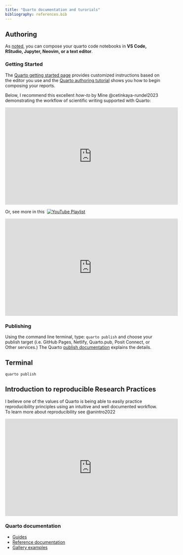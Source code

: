 ```yaml
---
title: "Quarto documentation and turorials"
bibliography: references.bib
---
```


## Authoring

As [noted](index.html), you can compose your quarto code notebooks in **VS Code, RStudio, Jupyter, Neovim, or a text editor**.

### Getting Started

The [Quarto getting started page](https://quarto.org/docs/get-started/) provides customized instructions based on the editor you use and the [Quarto authoring tutorial](https://quarto.org/docs/get-started/authoring) shows you how to begin composing your reports.

Below, I recommend this excellent *how-to* by Mine @cetinkaya-rundel2023 demonstrating the workflow of scientific writing supported with Quarto:

<iframe width="560" height="315" src="https://www.youtube.com/embed/Qrz2rUWM-uY?start=60" title="YouTube video player" frameborder="0" allow="accelerometer; autoplay; clipboard-write; encrypted-media; gyroscope; picture-in-picture; web-share" allowfullscreen>

</iframe>

Or, see more in this  [![YouTube Playlist](https://img.shields.io/badge/YouTube-Playlist-f00?logo=youtube "YouTube Playlist"){alt="YouTube Playlist"}](https://www.youtube.com/embed/videoseries?start=60&list=PL9HYL-VRX0oRupficE2l5DGgVIzpypTHs)

<iframe width="560" height="315" src="https://www.youtube.com/embed/videoseries?start=60&amp;list=PL9HYL-VRX0oRupficE2l5DGgVIzpypTHs" title="YouTube video player" frameborder="0" allow="accelerometer; autoplay; clipboard-write; encrypted-media; gyroscope; picture-in-picture; web-share" allowfullscreen>

</iframe>

### Publishing

Using the command line terminal, type: `quarto publish` and choose your publish target (i.e. GitHub Pages, Netlify, Quarto.pub, Posit Connect, or Other services.) The Quarto [publish documentation](https://quarto.org/docs/publishing/) explains the details.

::: {.callout-note icon="false"}
## Terminal

`quarto publish`
:::

## Introduction to reproducible Research Practices

I believe one of the values of Quarto is being able to easily practice reproducibility principles using an intuitive and well documented workflow. To learn more about reproducibility see @anintro2022

<iframe width="560" height="315" src="https://www.youtube.com/embed/VjDM-XsoHUQ" title="YouTube video player" frameborder="0" allow="accelerometer; autoplay; clipboard-write; encrypted-media; gyroscope; picture-in-picture; web-share" allowfullscreen>

</iframe>

### Quarto documentation

-   [Guides](https://quarto.org/docs/guide/)
-   [Reference documentation](https://quarto.org/docs/reference/)
-   [Gallery examples](https://quarto.org/docs/gallery/)

